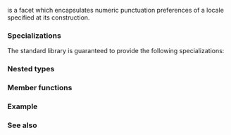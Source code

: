 {{cpp/title|numpunct_byname}}
{{cpp/locale/navbar}}
{{ddcl|header=locale|
template&lt; class CharT &gt;
class numpunct_byname : public std::numpunct&lt;CharT&gt;;
}}

{{tt|std::numpunct_byname}} is a {{lc|std::numpunct}} facet which encapsulates numeric punctuation preferences of a locale specified at its construction.

===Specializations===
The standard library is guaranteed to provide the following specializations:
{{dsc begin}}
{{dsc header|locale}}
{{dsc|{{c/core|std::numpunct_byname&lt;char&gt;}}|locale-specific {{lc|std::numpunct}} facet for narrow character I/O}}
{{dsc|{{c/core|std::numpunct_byname&lt;wchar_t&gt;}}|locale-specific {{lc|std::numpunct}} facet for wide character I/O}}
{{dsc end}}

===Nested types===
{{dsc begin}}
{{dsc hitem|Type|Definition}}
{{dsc|{{tt|char_type}}|{{tt|CharT}}}}
{{dsc|{{tt|string_type}}|{{c/core|std::basic_string&lt;CharT&gt;}}}}
{{dsc end}}

===Member functions===
{{dsc begin}}
{{dsc inc|cpp/locale/byname/dsc constructor|numpunct_byname}}
{{dsc inc|cpp/locale/byname/dsc destructor|numpunct_byname}}
{{dsc end}}

{{include|cpp/locale/byname/constructor|numpunct_byname}}
{{include|cpp/locale/byname/destructor|numpunct_byname}}

{{include|cpp/locale/numpunct/inherit}}

===Example===
{{example
|This example demonstrates how to apply numeric punctuation rules of another language without changing the rest of the locale. 
|code=
#include &lt;iostream&gt;
#include &lt;locale&gt;

int main()
{
    const double number = 1000.25;
    std::wcout &lt;&lt; L"default locale: " &lt;&lt; number &lt;&lt; L'\n';
    std::wcout.imbue(std::locale(std::wcout.getloc(),
                                 new std::numpunct_byname&lt;wchar_t&gt;("ru_RU.UTF8")));
    std::wcout &lt;&lt; L"default locale with russian numpunct: " &lt;&lt; number &lt;&lt; L'\n';
}
|output=
default locale: 1000.25
default locale with russian numpunct: 1 000,25
}}

===See also===
{{dsc begin}}
{{dsc inc|cpp/locale/dsc numpunct}}
{{dsc end}}

{{langlinks|de|es|fr|it|ja|pt|ru|zh}}